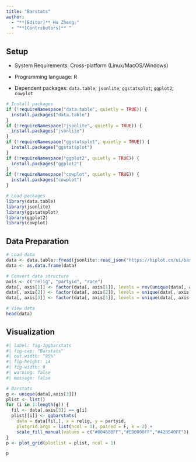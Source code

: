 ```yaml
---
title: "Barstats"
author:
  - "**[Editor]** Hu Zheng;"
  - "**[Contributors]** "
---
```


## Setup

-   System Requirements: Cross-platform (Linux/MacOS/Windows)

-   Programming language: R

-   Dependent packages: `data.table`; `jsonlite`; `ggstatsplot`; `ggplot2`; `cowplot`

```r
# Install packages
if (!requireNamespace("data.table", quietly = TRUE)) {
  install.packages("data.table")
}
if (!requireNamespace("jsonlite", quietly = TRUE)) {
  install.packages("jsonlite")
}
if (!requireNamespace("ggstatsplot", quietly = TRUE)) {
  install.packages("ggstatsplot")
}
if (!requireNamespace("ggplot2", quietly = TRUE)) {
  install.packages("ggplot2")
}
if (!requireNamespace("cowplot", quietly = TRUE)) {
  install.packages("cowplot")
}

# Load packages
library(data.table)
library(jsonlite)
library(ggstatsplot)
library(ggplot2)
library(cowplot)
```

## Data Preparation

```r
# Load data
data <- data.table::fread(jsonlite::read_json("https://hiplot.cn/ui/basic/ggbarstats/data.json")$exampleData$textarea[[1]])
data <- as.data.frame(data)

# Convert data structure
axis <- c("relig", "partyid", "race")
data[, axis[1]] <- factor(data[, axis[1]], levels = rev(unique(data[, axis[1]])))
data[, axis[2]] <- factor(data[, axis[2]], levels = unique(data[, axis[2]]))
data[, axis[3]] <- factor(data[, axis[3]], levels = unique(data[, axis[3]]))

# View data
head(data)
```

## Visualization

```r
#| label: fig-1ggbarstats
#| fig-cap: "Barstats"
#| out.width: "95%"
#| fig-height: 14
#| fig-width: 9
#| warning: false
#| message: false

# Barstats
g <- unique(data[,axis[3]])
plist <- list()
for (i in 1:length(g)) {
  fil <- data[,axis[3]] == g[i]
  plist[[i]] <- ggbarstats(
    data = data[fil,], x = relig, y = partyid,
    plotgrid.args = list(ncol = 1), paired = F, k = 2) +
    scale_fill_manual(values = c("#00468BFF","#ED0000FF","#42B540FF"))
}
p <- plot_grid(plotlist = plist, ncol = 1)

p
```


